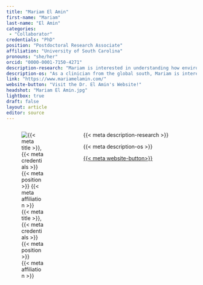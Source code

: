 ```yaml
---
title: "Mariam El Amin"
first-name: "Mariam"
last-name: "El Amin"
categories:
 - "Collaborator"
credentials: "PhD"
position: "Postdoctoral Research Associate"
affiliation: "University of South Carolina"
pronouns: "she/her"
orcid: "0000-0001-7150-4271"
description-research: "Mariam is interested in understanding how environmental factors such maternal linguistic input and the home literacy environment contribute to language development in monolingual and multilingual speakers with DLD and/or dyslexia."
description-os: "As a clinician from the global south, Mariam is interested in increasing access, transparency, and diversification of science in communication sciences and disorders (CSD) through open science practices."
link: "https://www.mariamelamin.com/"
website-button: "Visit the Dr. El Amin's Website!"
headshot: "Mariam El Amin.jpg"
lightbox: true
draft: false
layout: article
editor: source
---
```


:::::: columns
::: {.column width="30%"}
![{{< meta title >}}, {{< meta credentials >}}<br>{{< meta position >}}<br>{{< meta affiliation >}}]({{< meta headshot >}})
:::

::: {.column width="5%"}
:::

::: {.column width="65%"}
{{< meta description-research >}}

{{< meta description-os >}}

[{{< meta website-button>}}]({{< meta link >}}){.btn .btn-outline-primary .btn role="button" data-toggle="button"}\
\
:::
::::::
